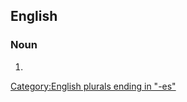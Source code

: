 {{also|flowerboxes}}

==English==

===Noun===
{{head|en|noun plural form}}

# {{plural of|flower box|lang=en}}

[[Category:English plurals ending in "-es"]]